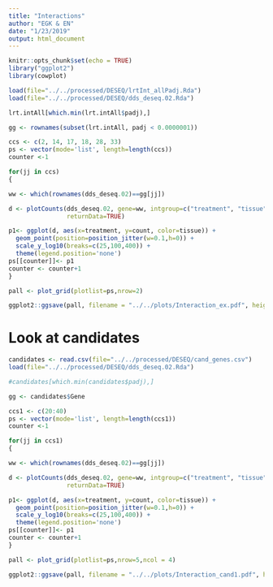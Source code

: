 ```yaml
---
title: "Interactions"
author: "EGK & EN"
date: "1/23/2019"
output: html_document
---
```


```r
knitr::opts_chunk$set(echo = TRUE)
library("ggplot2")
library(cowplot)
```

```r
load(file="../../processed/DESEQ/lrtInt_allPadj.Rda")
load(file="../../processed/DESEQ/dds_deseq.02.Rda")

lrt.intAll[which.min(lrt.intAll$padj),]

gg <- rownames(subset(lrt.intAll, padj < 0.0000001))

ccs <- c(2, 14, 17, 18, 28, 33)
ps <- vector(mode='list', length=length(ccs))
counter <-1

for(jj in ccs)
{

ww <- which(rownames(dds_deseq.02)==gg[jj])

d <- plotCounts(dds_deseq.02, gene=ww, intgroup=c("treatment", "tissue"), 
                returnData=TRUE)

p1<- ggplot(d, aes(x=treatment, y=count, color=tissue)) + 
  geom_point(position=position_jitter(w=0.1,h=0)) + 
  scale_y_log10(breaks=c(25,100,400)) +
  theme(legend.position='none')
ps[[counter]]<- p1
counter <- counter+1
}

pall <- plot_grid(plotlist=ps,nrow=2)

ggplot2::ggsave(pall, filename = "../../plots/Interaction_ex.pdf", height = 8, width=10)
```

# Look at candidates

```r
candidates <- read.csv(file="../../processed/DESEQ/cand_genes.csv")
load(file="../../processed/DESEQ/dds_deseq.02.Rda")

#candidates[which.min(candidates$padj),]

gg <- candidates$Gene

ccs1 <- c(20:40)
ps <- vector(mode='list', length=length(ccs1))
counter <-1

for(jj in ccs1)
{

ww <- which(rownames(dds_deseq.02)==gg[jj])

d <- plotCounts(dds_deseq.02, gene=ww, intgroup=c("treatment", "tissue"), 
                returnData=TRUE)

p1<- ggplot(d, aes(x=treatment, y=count, color=tissue)) + 
  geom_point(position=position_jitter(w=0.1,h=0)) + 
  scale_y_log10(breaks=c(25,100,400)) +
  theme(legend.position='none')
ps[[counter]]<- p1
counter <- counter+1
}

pall <- plot_grid(plotlist=ps,nrow=5,ncol = 4)

ggplot2::ggsave(pall, filename = "../../plots/Interaction_cand1.pdf", height = 8, width=10)
```
